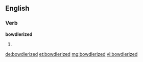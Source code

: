 ==English==

===Verb===
'''bowdlerized'''

# {{past of|bowdlerize}}

[[de:bowdlerized]]
[[et:bowdlerized]]
[[mg:bowdlerized]]
[[vi:bowdlerized]]